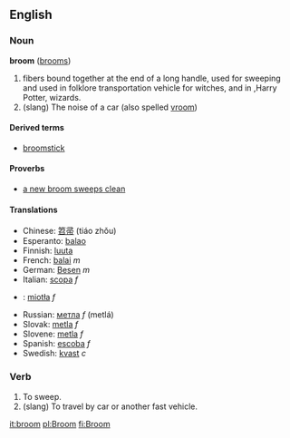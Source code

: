 ==English==
=== Noun ===
'''broom''' ([[brooms]])

# fibers bound together at the end of a long handle, used for sweeping and used in folklore transportation vehicle for witches, and in ,Harry Potter, wizards.
# (slang) The noise of a car (also spelled [[vroom]])

====Derived terms====
*[[broomstick]]

====Proverbs====
*[[a new broom sweeps clean]]

==== Translations ====
*Chinese: [[笤帚]] (tiáo zhǒu)
*Esperanto: [[balao]]
*Finnish: [[luuta]]
*French: [[balai]] ''m''
*German: [[Besen]] ''m''
*Italian: [[scopa]] ''f''
*{{pl}}: [[miotła]] ''f''
*Russian: [[метла]] ''f'' (metlá)
*Slovak: [[metla#Slovak|metla]] ''f''
*Slovene: [[metla]] ''f''
*Spanish: [[escoba]] ''f''
*Swedish: [[kvast]] ''c''

===Verb===

# To sweep.
# (slang) To travel by car or another fast vehicle.

[[it:broom]]
[[pl:Broom]]
[[fi:Broom]]